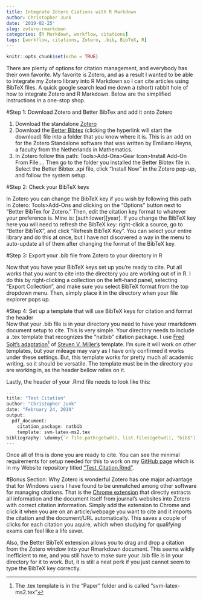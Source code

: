 ```yaml
---
title: Integrate Zotero Ciations with R Markdown
author: Christopher Junk
date: '2019-02-25'
slug: zotero-rmarkdown
categories: [R Markdown, workflow, citations]
tags: [workflow, citations, Zotero, .bib, BibTeX, R]
---
```



```r
knitr::opts_chunk$set(echo = TRUE)
```

There are plenty of options for citation management, and everybody has their own favorite. My favorite is Zotero, and as a result I wanted to be able to integrate my Zotero library into R Markdown so I can cite articles using BibTeX files. A quick google search lead me down a (short) rabbit hole of how to integrate Zotero and R Markdown. Below are the simplified instructions in a one-stop shop. 

#Step 1: Download Zotero and Better BibTex and add it onto Zotero  

1.  Download the standalone [Zotero](https://www.zotero.org/download/)  
1.  Download the [Better Bibtex](https://github.com/retorquere/zotero-better-bibtex/releases/download/v5.1.52/zotero-better-bibtex-5.1.52.xpi) (clicking the hyperlink will start the download) file into a folder that you know where it is. This is an add on for the Zotero Standalone software that was written by Emiliano Heyns, a faculty from the Netherlands in Mathematics.  
1.  In Zotero follow this path: Tools>Add-Ons>Gear Icon>Install Add-On From File…. Then go to the folder you installed the Better Bibtex file in. Select the Better Bibtex .xpi file, click "Install Now" in the Zotero pop-up, and follow the system setup. 

#Step 2: Check your BibTeX keys  

In Zotero you can change the BibTeX key if you wish by following this path in Zotero: Tools>Add-Ons and clicking on the "Options" button next to "Better BibTex for Zotero." Then, edit the citation key format to whatever your preference is. Mine is: [auth:lower][year]. If you change the BibTeX key here you will need to refresh the BibTeX key: right-click a source, go to "Better BibTeX", and click "Refresh BibTeX Key". You can select your entire library and do this at once, but I have not discovered a way in the menu to auto-update all of them after changing the format of the BibTeX key.  

#Step 3: Export your .bib file from Zotero to your directory in R  

Now that you have your BibTeX keys set up you're ready to cite. Put all works that you want to cite into the directory you are working out of in R. I do this by right-clicking a collection on the left-hand panel, selecting "Export Collection", and make sure you select BibTeX format from the top dropdown menu. Then, simply place it in the directory when your file explorer pops up. 

#Step 4: Set up a template that will use BibTeX keys for citation and format the header  
Now that your .bib file is in your directory you need to have your rmarkdown document setup to cite. This is very simple. Your directory needs to include a .tex template that recognizes the "natbib" citation package. I use [Fred Solt's adaptation](https://github.com/cmcr-class/example_article.git)^[The .tex template is in the "Paper" folder and is called "svm-latex-ms2.tex"] of [Steven V. Miller's](http://svmiller.com/blog/2016/02/svm-r-markdown-manuscript/) template. I'm sure it will work on other templates, but your mileage may vary as I have only confirmed it works under these settings. But, this template works for pretty much all academic writing, so it should be versatile. The template must be in the directory you are working in, as the header bellow relies on it.

Lastly, the header of your .Rmd file needs to look like this:

```r
---
title: "Test Citation"
author: "Christopher Junk"
date: "February 24, 2019"
output: 
  pdf_document:
    citation_package: natbib
    template: svm-latex-ms2.tex 
bibliography: \dummy{`r file.path(getwd(), list.files(getwd(), "bib$"))`}
---
```

Once all of this is done you are ready to cite. You can see the minimal requirements for setup needed for this to work on my [GitHub page](https://github.com/junkpolisci) which is in my Website repository titled ["Test_Citation.Rmd"](https://github.com/junkpolisci/website/tree/master/working_content).

#Bonus Section: Why Zotero is wonderful
Zotero has one major advantage that for Windows users I have found to be unmatched among other software for managing citations. That is the [Chrome extension](https://chrome.google.com/webstore/detail/zotero-connector/ekhagklcjbdpajgpjgmbionohlpdbjgc?hl=en) that directly extracts all information and the document itself from journal's websites into Zotero with correct citation information. Simply add the extension to Chrome and click it when you are on an article/webpage you want to cite and it imports the citation and the document/URL automatically. This saves a couple of clicks for each citation you aquire, which when studying for qualifying exams can feel like a life saver. 

Also, the Better BibTeX extension allows you to drag and drop a citation from the Zotero window into your Rmarkdown document. This seems wildly inefficient to me, and you still have to make sure your .bib file is in your directory for it to work. But, it is still a neat perk if you just cannot seem to type the BibTeX key correctly. 